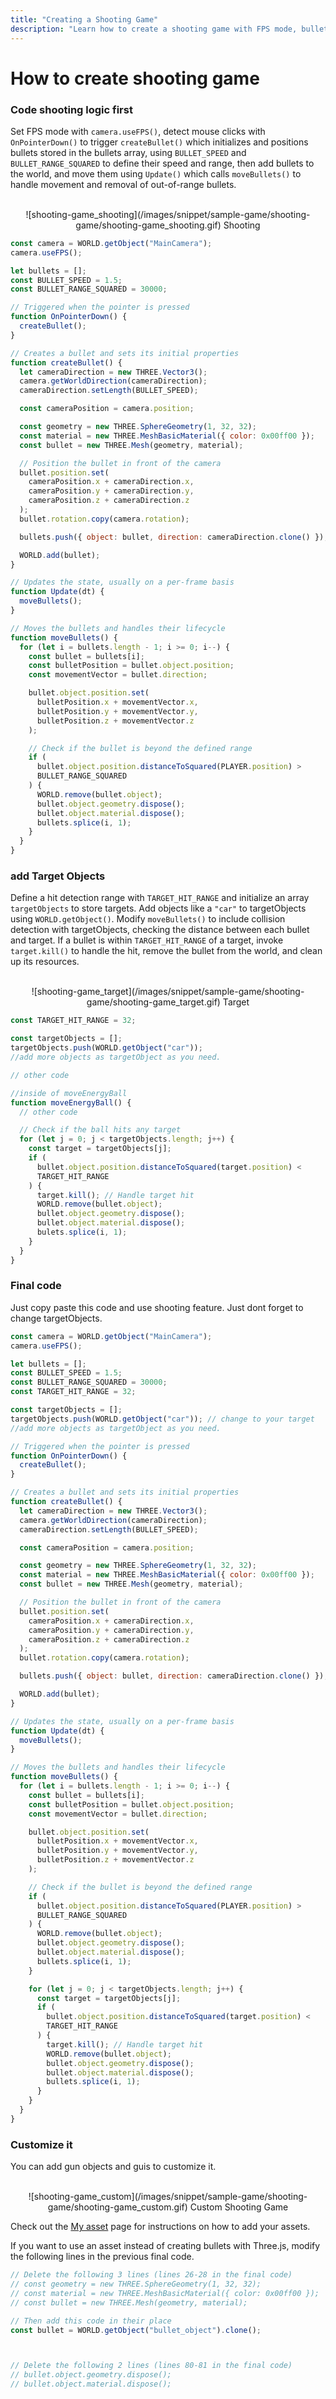 ```yaml
---
title: "Creating a Shooting Game"
description: "Learn how to create a shooting game with FPS mode, bullet creation, and target hit detection."
---
```


# How to create shooting game

<Steps>

### Code shooting logic first

Set FPS mode with `camera.useFPS()`, detect mouse clicks with `OnPointerDown()` to trigger `createBullet()` which initializes and positions bullets stored in the bullets array, using `BULLET_SPEED` and `BULLET_RANGE_SQUARED` to define their speed and range, then add bullets to the world, and move them using `Update()` which calls `moveBullets()` to handle movement and removal of out-of-range bullets.

<br />
<center>![shooting-game_shooting](/images/snippet/sample-game/shooting-game/shooting-game_shooting.gif) Shooting</center>

```js showLineNumbers copy filename="Shooting logic"
const camera = WORLD.getObject("MainCamera");
camera.useFPS();

let bullets = [];
const BULLET_SPEED = 1.5;
const BULLET_RANGE_SQUARED = 30000;

// Triggered when the pointer is pressed
function OnPointerDown() {
  createBullet();
}

// Creates a bullet and sets its initial properties
function createBullet() {
  let cameraDirection = new THREE.Vector3();
  camera.getWorldDirection(cameraDirection);
  cameraDirection.setLength(BULLET_SPEED);

  const cameraPosition = camera.position;

  const geometry = new THREE.SphereGeometry(1, 32, 32);
  const material = new THREE.MeshBasicMaterial({ color: 0x00ff00 });
  const bullet = new THREE.Mesh(geometry, material);

  // Position the bullet in front of the camera
  bullet.position.set(
    cameraPosition.x + cameraDirection.x,
    cameraPosition.y + cameraDirection.y,
    cameraPosition.z + cameraDirection.z
  );
  bullet.rotation.copy(camera.rotation);

  bullets.push({ object: bullet, direction: cameraDirection.clone() });

  WORLD.add(bullet);
}

// Updates the state, usually on a per-frame basis
function Update(dt) {
  moveBullets();
}

// Moves the bullets and handles their lifecycle
function moveBullets() {
  for (let i = bullets.length - 1; i >= 0; i--) {
    const bullet = bullets[i];
    const bulletPosition = bullet.object.position;
    const movementVector = bullet.direction;

    bullet.object.position.set(
      bulletPosition.x + movementVector.x,
      bulletPosition.y + movementVector.y,
      bulletPosition.z + movementVector.z
    );

    // Check if the bullet is beyond the defined range
    if (
      bullet.object.position.distanceToSquared(PLAYER.position) >
      BULLET_RANGE_SQUARED
    ) {
      WORLD.remove(bullet.object);
      bullet.object.geometry.dispose();
      bullet.object.material.dispose();
      bullets.splice(i, 1);
    }
  }
}
```

### add Target Objects

Define a hit detection range with `TARGET_HIT_RANGE` and initialize an array `targetObjects` to store targets. Add objects like a `"car"` to targetObjects using `WORLD.getObject()`. Modify `moveBullets()` to include collision detection with targetObjects, checking the distance between each bullet and target. If a bullet is within `TARGET_HIT_RANGE` of a target, invoke `target.kill()` to handle the hit, remove the bullet from the world, and clean up its resources.

<br />
<center>![shooting-game_target](/images/snippet/sample-game/shooting-game/shooting-game_target.gif) Target</center>

```js showLineNumbers copy filename="Shooting logic" {1, 3-4, 14-26}
const TARGET_HIT_RANGE = 32;

const targetObjects = [];
targetObjects.push(WORLD.getObject("car"));
//add more objects as targetObject as you need.

// other code

//inside of moveEnergyBall
function moveEnergyBall() {
  // other code

  // Check if the ball hits any target
  for (let j = 0; j < targetObjects.length; j++) {
    const target = targetObjects[j];
    if (
      bullet.object.position.distanceToSquared(target.position) <
      TARGET_HIT_RANGE
    ) {
      target.kill(); // Handle target hit
      WORLD.remove(bullet.object);
      bullet.object.geometry.dispose();
      bullet.object.material.dispose();
      bulets.splice(i, 1);
    }
  }
}
```

### Final code

Just copy paste this code and use shooting feature. Just dont forget to change targetObjects.

```js showLineNumbers copy filename="Shooting logic" {10}
const camera = WORLD.getObject("MainCamera");
camera.useFPS();

let bullets = [];
const BULLET_SPEED = 1.5;
const BULLET_RANGE_SQUARED = 30000;
const TARGET_HIT_RANGE = 32;

const targetObjects = [];
targetObjects.push(WORLD.getObject("car")); // change to your target
//add more objects as targetObject as you need.

// Triggered when the pointer is pressed
function OnPointerDown() {
  createBullet();
}

// Creates a bullet and sets its initial properties
function createBullet() {
  let cameraDirection = new THREE.Vector3();
  camera.getWorldDirection(cameraDirection);
  cameraDirection.setLength(BULLET_SPEED);

  const cameraPosition = camera.position;

  const geometry = new THREE.SphereGeometry(1, 32, 32);
  const material = new THREE.MeshBasicMaterial({ color: 0x00ff00 });
  const bullet = new THREE.Mesh(geometry, material);

  // Position the bullet in front of the camera
  bullet.position.set(
    cameraPosition.x + cameraDirection.x,
    cameraPosition.y + cameraDirection.y,
    cameraPosition.z + cameraDirection.z
  );
  bullet.rotation.copy(camera.rotation);

  bullets.push({ object: bullet, direction: cameraDirection.clone() });

  WORLD.add(bullet);
}

// Updates the state, usually on a per-frame basis
function Update(dt) {
  moveBullets();
}

// Moves the bullets and handles their lifecycle
function moveBullets() {
  for (let i = bullets.length - 1; i >= 0; i--) {
    const bullet = bullets[i];
    const bulletPosition = bullet.object.position;
    const movementVector = bullet.direction;

    bullet.object.position.set(
      bulletPosition.x + movementVector.x,
      bulletPosition.y + movementVector.y,
      bulletPosition.z + movementVector.z
    );

    // Check if the bullet is beyond the defined range
    if (
      bullet.object.position.distanceToSquared(PLAYER.position) >
      BULLET_RANGE_SQUARED
    ) {
      WORLD.remove(bullet.object);
      bullet.object.geometry.dispose();
      bullet.object.material.dispose();
      bullets.splice(i, 1);
    }

    for (let j = 0; j < targetObjects.length; j++) {
      const target = targetObjects[j];
      if (
        bullet.object.position.distanceToSquared(target.position) <
        TARGET_HIT_RANGE
      ) {
        target.kill(); // Handle target hit
        WORLD.remove(bullet.object);
        bullet.object.geometry.dispose();
        bullet.object.material.dispose();
        bullets.splice(i, 1);
      }
    }
  }
}
```

### Customize it

You can add gun objects and guis to customize it.

<br />
<center>![shooting-game_custom](/images/snippet/sample-game/shooting-game/shooting-game_custom.gif) Custom Shooting Game</center>

Check out the [My asset](/en/engine/operate/top#my-assets) page for instructions on how to add your assets.

If you want to use an asset instead of creating bullets with Three.js, modify the following lines in the previous final code.

```js
// Delete the following 3 lines (lines 26-28 in the final code)
// const geometry = new THREE.SphereGeometry(1, 32, 32);
// const material = new THREE.MeshBasicMaterial({ color: 0x00ff00 });
// const bullet = new THREE.Mesh(geometry, material);

// Then add this code in their place
const bullet = WORLD.getObject("bullet_object").clone();



// Delete the following 2 lines (lines 80-81 in the final code)
// bullet.object.geometry.dispose();
// bullet.object.material.dispose();
```

</Steps>
